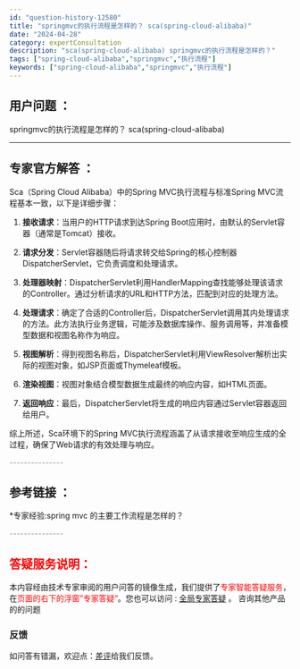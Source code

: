 ```yaml
---
id: "question-history-12580"
title: "springmvc的执行流程是怎样的？ sca(spring-cloud-alibaba)"
date: "2024-04-28"
category: expertConsultation
description: "sca(spring-cloud-alibaba) springmvc的执行流程是怎样的？"
tags: ["spring-cloud-alibaba","springmvc","执行流程"]
keywords: ["spring-cloud-alibaba","springmvc","执行流程"]
---
```


## 用户问题 ： 
 springmvc的执行流程是怎样的？ sca(spring-cloud-alibaba) 

---------------
## 专家官方解答 ：

Sca（Spring Cloud Alibaba）中的Spring MVC执行流程与标准Spring MVC流程基本一致，以下是详细步骤：

1. **接收请求**：当用户的HTTP请求到达Spring Boot应用时，由默认的Servlet容器（通常是Tomcat）接收。

2. **请求分发**：Servlet容器随后将请求转交给Spring的核心控制器DispatcherServlet，它负责调度和处理请求。

3. **处理器映射**：DispatcherServlet利用HandlerMapping查找能够处理该请求的Controller。通过分析请求的URL和HTTP方法，匹配到对应的处理方法。

4. **处理请求**：确定了合适的Controller后，DispatcherServlet调用其内处理请求的方法。此方法执行业务逻辑，可能涉及数据库操作、服务调用等，并准备模型数据和视图名称作为响应。

5. **视图解析**：得到视图名称后，DispatcherServlet利用ViewResolver解析出实际的视图对象，如JSP页面或Thymeleaf模板。

6. **渲染视图**：视图对象结合模型数据生成最终的响应内容，如HTML页面。

7. **返回响应**：最后，DispatcherServlet将生成的响应内容通过Servlet容器返回给用户。

综上所述，Sca环境下的Spring MVC执行流程涵盖了从请求接收至响应生成的全过程，确保了Web请求的有效处理与响应。


<font color="#949494">---------------</font> 


## 参考链接 ：

*专家经验:spring mvc 的主要工作流程是怎样的？ 


 <font color="#949494">---------------</font> 
 


## <font color="#FF0000">答疑服务说明：</font> 

本内容经由技术专家审阅的用户问答的镜像生成，我们提供了<font color="#FF0000">专家智能答疑服务</font>，在<font color="#FF0000">页面的右下的浮窗”专家答疑“</font>。您也可以访问 : [全局专家答疑](https://opensource.alibaba.com/chatBot) 。 咨询其他产品的的问题

### 反馈
如问答有错漏，欢迎点：[差评](https://ai.nacos.io/user/feedbackByEnhancerGradePOJOID?enhancerGradePOJOId=12673)给我们反馈。
